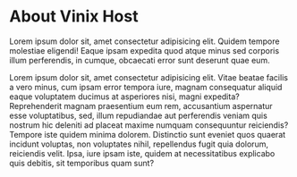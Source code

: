 # About Vinix Host

Lorem ipsum dolor sit, amet consectetur adipisicing elit. Quidem tempore molestiae eligendi! Eaque ipsam expedita quod atque minus sed corporis illum perferendis, in cumque, obcaecati error sunt deserunt quae eum.

Lorem ipsum dolor sit, amet consectetur adipisicing elit. Vitae beatae facilis a vero minus, cum ipsam error tempora iure, magnam consequatur aliquid eaque voluptatem ducimus at asperiores nisi, magni expedita?
Reprehenderit magnam praesentium eum rem, accusantium aspernatur esse voluptatibus, sed, illum repudiandae aut perferendis veniam quis nostrum hic deleniti ad placeat maxime numquam consequuntur reiciendis? Tempore iste quidem minima dolorem.
Distinctio sunt eveniet quos quaerat incidunt voluptas, non voluptates nihil, repellendus fugit quia dolorum, reiciendis velit. Ipsa, iure ipsam iste, quidem at necessitatibus explicabo quis debitis, sit temporibus quam sunt?
